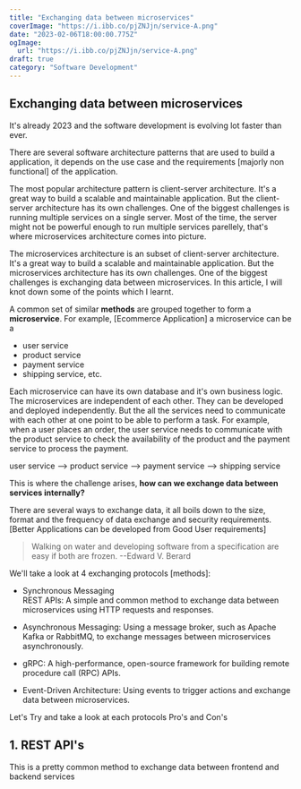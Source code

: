 ```yaml
---
title: "Exchanging data between microservices"
coverImage: "https://i.ibb.co/pjZNJjn/service-A.png"
date: "2023-02-06T18:00:00.775Z"
ogImage:
  url: "https://i.ibb.co/pjZNJjn/service-A.png"
draft: true
category: "Software Development"
---
```


## Exchanging data between microservices

It's already 2023 and the software development is evolving lot faster than ever.

There are several software architecture patterns that are used to build a application, it depends on the use case and the requirements [majorly non functional] of the application.

The most popular architecture pattern is client-server architecture. It's a great way to build a scalable and maintainable application.
But the client-server architecture has its own challenges. One of the biggest challenges is running multiple services on a single server.
Most of the time, the server might not be powerful enough to run multiple services parellely, that's where microservices architecture comes into picture.

The microservices architecture is an subset of client-server architecture. It's a great way to build a scalable and maintainable application. But the microservices architecture has its own challenges. One of the biggest challenges is exchanging data between microservices. In this article, I will knot down some of the points which I learnt.

A common set of similar **methods** are grouped together to form a **microservice**. For example, [Ecommerce Application] a microservice can be a

- user service
- product service
- payment service
- shipping service, etc.

Each microservice can have its own database and it's own business logic. The microservices are independent of each other. They can be developed and deployed independently.
But the all the services need to communicate with each other at one point to be able to perform a task.
For example, when a user places an order, the user service needs to communicate with the product service to check the availability of the product and the payment service to process the payment.

user service --> product service --> payment service --> shipping service

This is where the challenge arises, **how can we exchange data between services internally?**

There are several ways to exchange data, it all boils down to the size, format and the frequency of data exchange and security requirements. [Better Applications can be developed from Good User requirements]

> Walking on water and developing software from a specification are easy if both are frozen.
> --Edward V. Berard

We'll take a look at 4 exchanging protocols [methods]:

- Synchronous Messaging<br/>
  REST APIs: A simple and common method to exchange data between microservices using HTTP requests and responses.

- Asynchronous Messaging: Using a message broker, such as Apache Kafka or RabbitMQ, to exchange messages between microservices asynchronously.

- gRPC: A high-performance, open-source framework for building remote procedure call (RPC) APIs.
- Event-Driven Architecture: Using events to trigger actions and exchange data between microservices.


Let's Try and take a look at each protocols Pro's and Con's

## 1. REST API's

This is a pretty common method to exchange data between frontend and backend services


